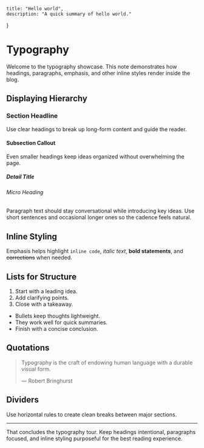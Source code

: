     title: "Hello world",
    description: "A quick summary of hello world."
}

# Typography

Welcome to the typography showcase. This note demonstrates how headings, paragraphs, emphasis, and other inline styles render inside the blog.

## Displaying Hierarchy

### Section Headline

Use clear headings to break up long-form content and guide the reader.

#### Subsection Callout

Even smaller headings keep ideas organized without overwhelming the page.

##### Detail Title

###### Micro Heading

Paragraph text should stay conversational while introducing key ideas. Use short sentences and occasional longer ones so the cadence feels natural.

## Inline Styling

Emphasis helps highlight `inline code`, *italic text*, **bold statements**, and ~~corrections~~ when needed.

## Lists for Structure

1. Start with a leading idea.
2. Add clarifying points.
3. Close with a takeaway.

- Bullets keep thoughts lightweight.
- They work well for quick summaries.
- Finish with a concise conclusion.

## Quotations

> Typography is the craft of endowing human language with a durable visual form.
>
> — Robert Bringhurst

## Dividers

Use horizontal rules to create clean breaks between major sections.

---

That concludes the typography tour. Keep headings intentional, paragraphs focused, and inline styling purposeful for the best reading experience.
